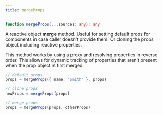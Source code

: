---
title: mergeProps
---

```ts
function mergeProps(...sources: any): any

```

A reactive object **merge** method. 
Useful for setting default props for components in case caller doesn't provide them. 
Or cloning the props object including reactive properties.

This method works by using a proxy and resolving properties in reverse order. 
This allows for dynamic tracking of properties that aren't present when the prop object is first merged.

```ts
// default props
props = mergeProps({ name: "Smith" }, props)

// clone props
newProps = mergeProps(props)

// merge props
props = mergeProps(props, otherProps)
```
